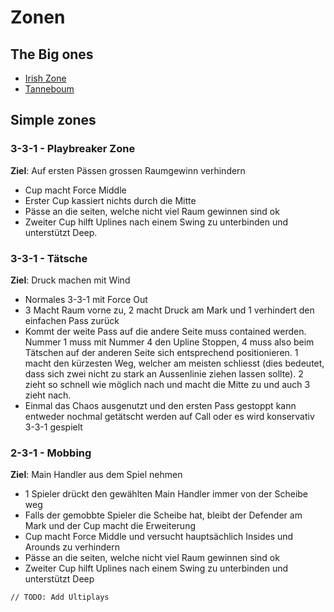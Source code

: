 # Zonen

## The Big ones

* [Irish Zone](zones/irish)
* [Tanneboum](zones/tanneboum)

## Simple zones

### 3-3-1 - Playbreaker Zone

**Ziel**: Auf ersten Pässen grossen Raumgewinn verhindern

* Cup macht Force Middle
* Erster Cup kassiert nichts durch die Mitte
* Pässe an die seiten, welche nicht viel Raum gewinnen sind ok
* Zweiter Cup hilft Uplines nach einem Swing zu unterbinden und unterstützt Deep.

<Ultiplays link="https://www.ultiplays.com/embed/Pen8k7Jj1auKR7ovJxjK" />

### 3-3-1 - Tätsche

**Ziel**: Druck machen mit Wind

* Normales 3-3-1 mit Force Out
* 3 Macht Raum vorne zu, 2 macht Druck am Mark und 1 verhindert den einfachen Pass zurück
* Kommt der weite Pass auf die andere Seite muss contained werden. Nummer 1 muss mit Nummer 4 den Upline Stoppen, 4 muss also beim Tätschen auf der anderen Seite sich entsprechend positionieren. 1 macht den kürzesten Weg, welcher am meisten schliesst (dies bedeutet, dass sich zwei nicht zu stark an Aussenlinie ziehen lassen sollte). 2 zieht so schnell wie möglich nach und macht die Mitte zu und auch 3 zieht nach. 
* Einmal das Chaos ausgenutzt und den ersten Pass gestoppt kann entweder nochmal getätscht werden auf Call oder es wird konservativ 3-3-1 gespielt

<Ultiplays link="https://www.ultiplays.com/embed/jOoXl4bWK1SByPJbv9rx" />


### 2-3-1 - Mobbing

**Ziel**: Main Handler aus dem Spiel nehmen

* 1 Spieler drückt den gewählten Main Handler immer von der Scheibe weg
* Falls der gemobbte Spieler die Scheibe hat, bleibt der Defender am Mark und der Cup macht die Erweiterung
* Cup macht Force Middle und versucht hauptsächlich Insides und Arounds zu verhindern
* Pässe an die seiten, welche nicht viel Raum gewinnen sind ok
* Zweiter Cup hilft Uplines nach einem Swing zu unterbinden und unterstützt Deep

`// TODO: Add Ultiplays`